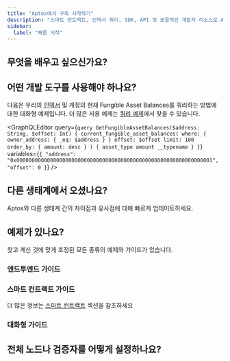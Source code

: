 ```yaml
---
title: "Aptos에서 구축 시작하기"
description: "스마트 컨트랙트, 인덱서 쿼리, SDK, API 및 포괄적인 개발자 리소스로 Aptos에서 구축하는 방법을 배우세요"
sidebar:
  label: "빠른 시작"
---
```




## 무엇을 배우고 싶으신가요?

<CardGrid>
  <LinkCard href="/build/smart-contracts" title="스마트 컨트랙트" description="Move 프로그래밍 언어로 Aptos에서 스마트 컨트랙트를 작성하는 방법을 배우세요." />

  <LinkCard href="/build/indexer" title="데이터 쿼리" description="Aptos 인덱서를 사용하여 온체인 데이터를 효율적으로 쿼리하세요." />

  <LinkCard href="/network/blockchain/blockchain-deep-dive" title="블록체인 인프라" description="Aptos 블록체인 인프라의 다양한 구성 요소에 대해 알아보세요." />
</CardGrid>

## 어떤 개발 도구를 사용해야 하나요?

<CardGrid>
  <LinkCard href="/build/sdks" title="SDK" description="트랜잭션을 제출하고 온체인 데이터를 읽기 위해 TypeScript, Python, Rust 및 기타 SDK를 사용하세요." />

  <LinkCard href="/build/indexer" title="인덱서" description="계정 잔액, 과거 트랜잭션, 계정별 NFT 등과 같은 온체인 데이터를 쿼리하세요." />

  <LinkCard href="/build/cli" title="CLI" description="Move 스마트 컨트랙트를 컴파일하고 프로필하며, 로컬 네트워크를 실행하는 등 Aptos CLI로 더 많은 작업을 수행하세요." />
</CardGrid>

다음은 우리의 [인덱서](/build/indexer) 및 계정의 현재 Fungible Asset Balances를 쿼리하는 방법에 대한 대화형 예제입니다. 더 많은 사용 예제는 [쿼리 예제](/build/indexer/indexer-api/fungible-asset-balances)에서 찾을 수 있습니다.

<GraphQLEditor
  query={`query GetFungibleAssetBalances($address: String, $offset: Int) {
  current_fungible_asset_balances(
    where: { owner_address: { _eq: $address } }
    offset: $offset
    limit: 100
    order_by: { amount: desc }
  ) {
    asset_type
    amount
    __typename
  }
}`}
  variables={`{
  "address": "0x0000000000000000000000000000000000000000000000000000000000000001",
  "offset": 0
}`}
/>

## 다른 생태계에서 오셨나요?

Aptos와 다른 생태계 간의 차이점과 유사점에 대해 빠르게 업데이트하세요.

<CardGrid>
  <LinkCard href="/build/get-started/ethereum-cheatsheet" title="Ethereum / EVM에서 Aptos로 가이드" />

  <LinkCard href="/build/get-started/solana-cheatsheet" title="Solana / SVM에서 Aptos로 가이드" />

  <LinkCard href="/network/blockchain/move#comparison-to-other-vms" title="VM 비교" />
</CardGrid>

## 예제가 있나요?

찾고 계신 것에 맞게 조정된 모든 종류의 예제와 가이드가 있습니다.

### 엔드투엔드 가이드

<CardGrid>
  <LinkCard href="/build/guides/first-transaction" title="첫 번째 트랜잭션" description="이 튜토리얼에서는 Aptos 블록체인에 트랜잭션을 생성, 제출하고 제출된 트랜잭션을 확인하는 방법을 설명합니다." />

  <LinkCard href="/build/guides/your-first-nft" title="첫 번째 NFT" description="이 튜토리얼에서는 Aptos 블록체인에서 디지털 자산(NFT)을 생성하고 전송하는 방법을 설명합니다." />

  <LinkCard href="/build/guides/first-fungible-asset" title="첫 번째 Fungible Asset" description="이 튜토리얼에서는 자신의 fungible asset(FA)을 컴파일, 배포, 발행하는 방법을 소개합니다." />
</CardGrid>

### 스마트 컨트랙트 가이드

더 많은 정보는 [스마트 컨트랙트](/build/smart-contracts) 섹션을 참조하세요

<CardGrid>
  <LinkCard href="/build/guides/build-e2e-dapp/1-create-smart-contract" title="스마트 컨트랙트 생성" description="Aptos에서 엔드투엔드 dapp을 구축하는 튜토리얼의 첫 번째 장입니다." />

  <LinkCard href="https://github.com/aptos-labs/aptos-core/tree/main/aptos-move/move-examples" title="Aptos Move 예제" description="Aptos에서 Move를 개발하는 방법에 대한 30개 이상의 예제" target="_blank" />

  <LinkCard href="https://github.com/aptos-labs/aptos-core/tree/main/aptos-move/move-examples/move-tutorial" title="Move 튜토리얼" description="Move로 프로그래밍하는 기본 사항을 다룹니다" target="_blank" />
</CardGrid>

### 대화형 가이드

<CardGrid>
  <LinkCard href="https://learn.aptoslabs.com/en/workshops" title="Aptos Learn" description="기본 및 고급 가이드" target="_blank" />

  <LinkCard href="https://movespiders.com" title="Move Spiders" description="Move Spiders의 친근한 거미 마스코트와 함께 Move를 배우세요" target="_blank" />

  <LinkCard href="https://www.aptosshores.com" title="Aptos Shores" description="Aptos Shores와 함께 Move를 배우세요" target="_blank" />
</CardGrid>

## 전체 노드나 검증자를 어떻게 설정하나요?

<CardGrid>
  <LinkCard href="/network/nodes/full-node" title="전체 노드 설정" />

  <LinkCard href="/network/nodes/validator-node" title="검증자 설정" />
</CardGrid>
